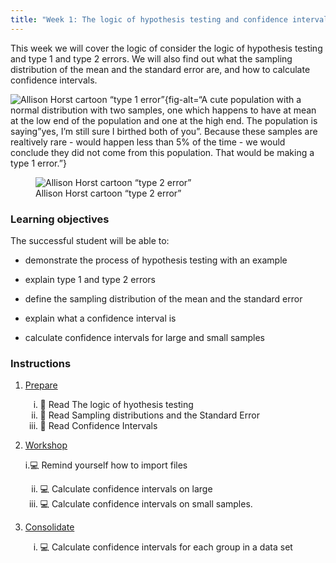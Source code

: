 ```yaml
---
title: "Week 1: The logic of hypothesis testing and confidence intervals"
---
```


This week we will cover the logic of consider the logic of hypothesis testing and type 1 and type 2 errors. We will also find out what the sampling distribution of the mean and the standard error are, and how to calculate confidence intervals.


![Allison Horst cartoon "type 1 error"](images/type-1-error.png){fig-alt="A cute population with a normal distribution with two samples, one which happens to have at mean at the low end of the population and one at the high end. The population is saying "yes, I'm still sure I birthed both of you". Because these samples are realtively rare - would happen less than 5% of the time - we would conclude they did not come from this population. That would be making a type 1 error."}


![Allison Horst cartoon "type 2 error"](images/type-2-error.png){fig-alt="Two cute populations with a normal distribution with very little overlap. There are two samples, one which happens to have at mean at the low end of one population and and the other at the high end of the other population so that the two samples are close togther. Deciding these two samples were from the same population would be making a type 2 error."}


### Learning objectives

The successful student will be able to:

-   demonstrate the process of hypothesis testing with an example 

-   explain type 1 and type 2 errors

-   define the sampling distribution of the mean and the standard error

-   explain what a confidence interval is

-   calculate confidence intervals for large and small samples

### Instructions

1.  [Prepare](study_before_workshop.qmd)

    i.  📖 Read The logic of hyothesis testing
    ii. 📖 Read Sampling distributions and the Standard Error
    iii. 📖 Read Confidence Intervals


2.  [Workshop](workshop.qmd)
    
    i.💻 Remind yourself how to import files
    ii. 💻 Calculate confidence intervals on large 
    iii. 💻 Calculate confidence intervals on small samples.


3.  [Consolidate](study_after_workshop.qmd)

    i.  💻 Calculate confidence intervals for each group in a data set



